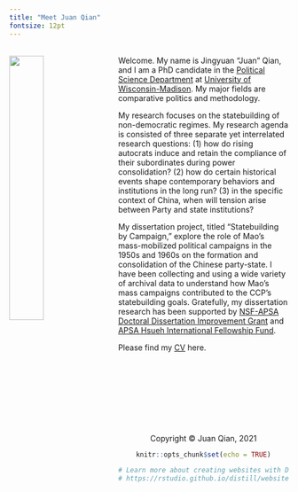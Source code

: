 ```yaml
---
title: "Meet Juan Qian"
fontsize: 12pt
---
```

<br>
<img src="juan.jpg" style="width:35%; margin-right: 20px" align="left">
Welcome. My name is Jingyuan "Juan" Qian, and I am a PhD candidate in the [Political Science Department](https://polisci.wisc.edu/) at [University of Wisconsin-Madison](https://www.wisc.edu/). My major fields are comparative politics and methodology. 

My research focuses on the statebuilding of non-democratic regimes. My research agenda is consisted of three separate yet interrelated research questions: (1) how do rising autocrats induce and retain the compliance of their subordinates during power consolidation? (2) how do certain historical events shape contemporary behaviors and institutions in the long run? (3) in the specific context of China, when will tension arise between Party and state institutions? 

My dissertation project, titled "Statebuilding by Campaign," explore the role of Mao's mass-mobilized political campaigns in the 1950s and 1960s on the formation and consolidation of the Chinese party-state. I have been collecting and using a wide variety of archival data to understand how Mao's mass campaigns contributed to the CCP's statebuilding goals. Gratefully, my dissertation research has been supported by [NSF-APSA Doctoral Dissertation Improvement Grant](https://politicalsciencenow.com/meet-jingyuan-qian-2021-apsa-doctoral-dissertation-research-improvement-grantee/) and [APSA Hsueh International Fellowship Fund](https://connect.apsanet.org/centennialcenter/research-grants/).

Please find my [CV](cv.pdf) here. 

<br>
<br>
<br>
<br>
<br>
<br>
<br>
<center> Copyright © Juan Qian, 2021

```r
knitr::opts_chunk$set(echo = TRUE)

# Learn more about creating websites with Distill at:
# https://rstudio.github.io/distill/website.html

```

